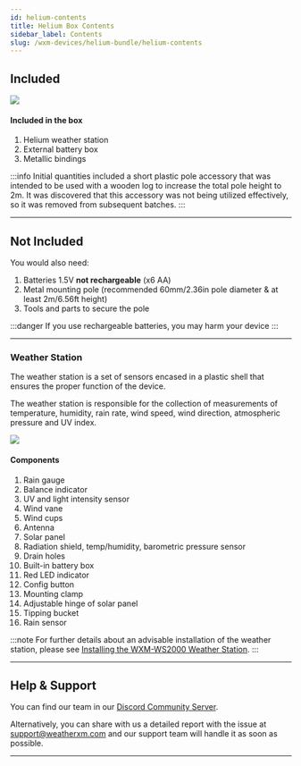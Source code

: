 ```yaml
---
id: helium-contents
title: Ηelium Box Contents
sidebar_label: Contents
slug: /wxm-devices/helium-bundle/helium-contents
---
```



## Included

<div class="explanation">
  <img src={useBaseUrl("img/wxm-devices/helium-bundle/contents.svg")} />
  <div>
    <h4>Included in the box</h4>
    <ol>
      <li>Helium weather station</li>
      <li>External battery box </li>
      <li>Metallic bindings</li>
    </ol>
  </div>
</div>

:::info
Initial quantities included a short plastic pole accessory that was intended to be used with a wooden log to increase the total pole height to 2m. It was discovered that this accessory was not being utilized effectively, so it was removed from subsequent batches.
:::

<hr/>

## Not Included

You would also need:
1. Batteries  1.5V **not rechargeable** (x6 AA)
1. Metal mounting pole (recommended 60mm/2.36in pole diameter & at least 2m/6.56ft height)
1. Tools and parts to secure the pole

:::danger 
If you use rechargeable batteries, you may harm your device
:::

<hr/>

### Weather Station

The weather station is a set of sensors encased in a plastic shell that ensures the proper function of the device.

The weather station is responsible for the collection of measurements of temperature, humidity, rain rate, wind speed, wind direction, atmospheric pressure and UV index.


<div class="explanation two-columns">
    <img src={useBaseUrl("/img/wxm-devices/helium-bundle/ws2000a_b-parts.svg")} />

<h4>Components</h4>
    <div>
      <ol>
      <li>Rain gauge</li>
      <li>Balance indicator</li>
      <li>UV and light intensity sensor</li>
      <li>Wind vane</li>
      <li>Wind cups</li>
      <li>Antenna</li>
      <li>Solar panel</li>
      <li>Radiation shield, temp/humidity, barometric pressure sensor</li>
      <li>Drain holes</li>
      <li>Built-in battery box</li>
      <li>Red LED indicator</li>
      <li>Config button</li>
      <li>Mounting clamp</li>
      <li>Adjustable hinge of solar panel</li>
      <li>Tipping bucket</li>
      <li>Rain sensor</li>
      </ol>
    </div>  
</div>

:::note
For further details about an advisable installation of the weather station, please see [Installing the WXM-WS2000 Weather Station](/wxm-devices/helium-bundle/helium-install-weather-station).
:::
<hr/>

## Help & Support

<p>You can find our team in our <a href="https://weatherxm.com/discord" target="_blank" rel="noopener noreferrer">Discord Community Server</a>.</p>

Alternatively, you can share with us a detailed report with the issue at support@weatherxm.com and our support team will handle it as soon as possible.

<hr/>
